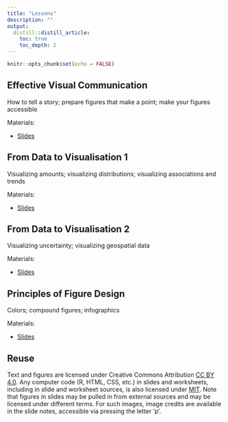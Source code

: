 ```yaml
---
title: "Lessons"
description: ""
output:
  distill::distill_article:
    toc: true
    toc_depth: 2
---
```


```r
knitr::opts_chunk$set(echo = FALSE)
```


## Effective Visual Communication

How to tell a story; prepare figures that make a point; make your figures accessible 

<p class="nospace">Materials:</p>

- [Slides](slides/effective-communication.html)  

## From Data to Visualisation 1

Visualizing amounts; visualizing distributions; visualizing associations and trends

<p class="nospace">Materials:</p>

- [Slides](slides/data-to-visualization-1.html)

## From Data to Visualisation 2

Visualizing uncertainty; visualizing geospatial data

<p class="nospace">Materials:</p>

- [Slides](slides/data-to-visualization-2.html)

## Principles of Figure Design 

Colors; compound figures; infographics

<p class="nospace">Materials:</p>

- [Slides](slides/figure-design.html)

## Reuse {.appendix}

Text and figures are licensed under Creative Commons Attribution [CC BY 4.0](https://creativecommons.org/licenses/by/4.0/). Any computer code (R, HTML, CSS, etc.) in slides and worksheets, including in slide and worksheet sources, is also licensed under [MIT](https://github.com/wilkelab/SDS375/LICENSE.md). Note that figures in slides may be pulled in from external sources and may be licensed under different terms. For such images, image credits are available in the slide notes, accessible via pressing the letter 'p'.
